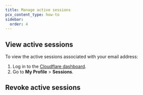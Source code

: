 ```yaml
---
title: Manage active sessions
pcx_content_type: how-to
sidebar:
  order: 4
---
```



<Render file="account-manage-active-sessions" />

## View active sessions

To view the active sessions associated with your email address:

1. Log in to the [Cloudflare dashboard](https://dash.cloudflare.com).
2. Go to **My Profile** > **Sessions**.

## Revoke active sessions

<Render file="revoke-active-sessions" />
